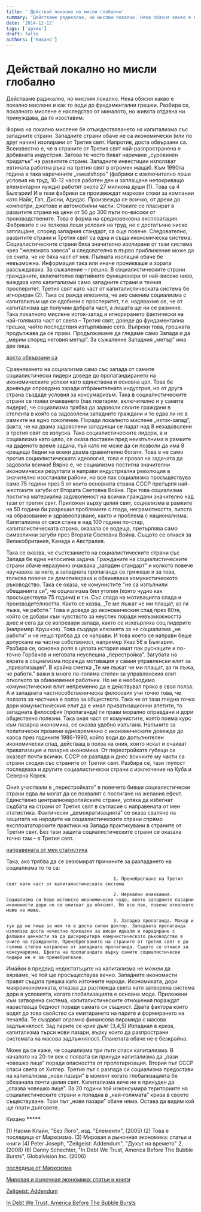 ```yaml
---
title: ' Действай локално но мисли глобално'
summary: 'Действаме радикално, но мислим локално. Нека обясня какво е локално мислене и как то води до фундаментални грешки. Разбира се, локалното мислене е нас...'
date: '2014-12-12'
tags: ['архив']
draft: false
authors: ['Кихано']
---
```


# Действай локално но мисли глобално

Действаме радикално, но мислим локално. Нека обясня какво е локално мислене и как то води до фундаментални грешки. Разбира се, локалното мислене е наследство от миналото, но живота отдавна ни принуждава, да го изоставим.

Форма на локално мислене бе отъждествяването на капитализма със западните страни. Западните страни обаче не са икономически (или по друг начин) изолирани от Третия свят. Напротив, доста обвързани са. Всеизвестно е, че в страните от Третия свят най-разпространена е добивната индустрия. Затова те често биват наричани „суровинен придатък” на развитите страни. Западните инвестиции използват евтината работна ръка на третия свят в огромен мащаб. Към 1990та година в така наречените „sweatshops” (фабрики с изключително лоши условия на труд, 10-12 часов работен ден и заплащане непокриващо елементарни нужди) работят около 27 милиона души (1). Това са 4 Българии! И в тези фабрики се произвеждат маркови стоки за компании като Найк, Гап, Дисни, Адидас. Произвежда се всичко, от дрехи до компютри, джетове и автомобилни части. Стоките се пласират в развитите страни на цени от 50 до 300 пъти по-високи от производствените. Това е форма на средновековна експлоатация. Фабриките с не толкова лоши условия на труд, но с достатъчно ниско заплащане, според западния стандарт, са още повече. Следователно, развитите страни и Третия свят са една и съща икономическа система. Социалистическите страни бяха значително изолирани от тази система чрез "желязната завеса" и следователно в първо приближение може да се счита, че не бяха част от нея. Пълната изолация обаче бе невъзможна. Информация така или иначе проникваше и хората разсъждаваха. За съжаление – грешно. В социалистическите страни гражданите, включително партийните функционери от най-високо ниво, виждаха като капитализъм само западните страни и техния просперитет. Третия свят като част от капиталистическата система бе игнориран (2). Така се ражда илюзията, че ако сменим социализма с капитализъм ще се сдобием с просперитет, т.е. надявахме се, че от капитализма ще получим добрата част, а лошата ще ни се размине. Така локалното мислене исток-запад и игнорирането фактически на най-голямата част от света – Третия свят, доведе до фундаментална грешка, чийто последствия изтърпяваме сега. Въпреки това, грешката продължава да се прави. Продължаваме да гледаме само Запада и да „мерим според неговия метър”. За съжаление Западния „метър” има две лица.

[доста обвързани са](tajnaiko2.html)

Сравняването на социализма само със запада от самите социалистически лидери доведе до пропагандирането на икономическите успехи като единствена и основна цел. Това бе донякъде оправдано заради отбранителната индустрия, но от друга страна създаде условия за консумаризъм. Така в социалистическите страни се появи очакването (пак повтарям, включително и у самите лидери), че социализма трябва да задоволи своите граждани в степента в която са задоволени западните граждани и то едва ли не в рамките на едно поколение. Поради локалното мислене „изток-запад”, факта, че на двама задоволени западняци се падат над 8 незадоволени в третия свят се изпуска. Така социалистическите лидери, а и социализма като цяло, се оказа поставен пред неизпълнима в рамките на даденото време задача, тъй като не може да си позволи да има 8 крещящо бедни на всеки двама сравнително богати. Това е не само против социалистическата идеология, това е провал на задачата да задоволи всички! Вярно е, че социализма постигна значителни икономически резултати и направи индустриална революция в значително изостанали райони, но все пак социализма просъществува само 75 години през 5 от които основната страна СССР претърпя най-жестоките загуби от Втората Световна Война. При това социализма постигна материална задоволеност на всички граждани значително над тази от третия свят. Приложен върху целия свят, социализма в рамките на 50 години би разрешил проблемите с глада, неграмотността, липста на образование и здравеопазване, както и проблема с национализма. Капитализма от своя стана е над 100 години по-стар, капиталистическата страна, оказала се водеща, претърпява само символични загуби през Втората Световна Война. Същото се отнася за Великобритания, Канада и Австралия.

Така се оказва, че състезанието на социалистическите страни със Запада бе една непосилна задача. Гражданите на социалистическите страни обаче неразумно очакваха „западен стандарт” и колкото повече научаваха за него, а западната пропаганда се грижеше и за това, толкова повече се демотивираха и обвиняваха комунистическото ръководство. Така се оказа, че комунистите "не са изпълнили обещанията си", че социализма бил утопия (която чудно как просъществува 75 години) и т.н. Със спада на мотивацията спада и производителността. Както се казва, „Те ме лъжат че ми плащат, аз ги лъжа, че работя.” Това и доведе до икономическия спад през 80те, който се добави към чувството за неуспех поради невъзможността днес и сега да се изпревари запада, както се изхвърляха соц лидерите (например Хрушчов). Това създаде илюзията за че социализма „не работи” и че нещо трябва да се направи. И това което се направи беше допускане на частна собственост, например Указ 56 в България. Разбира се, основна роля в цялата история имат пак руснаците и по-точно Горбачов и неговата неуспешна „перестройка”. Загубата на вярата в социализма поражда мотивация у самия управленски елит за „приватизация”. В крайна сметка „Те ме лъжат че ми плащат, аз ги лъжа, че работя.” важи в много по-голяма степен за управленския елит отколкото за обикновения работник. Но не е необходимо комунистическия елит непременно да е действувал пряко в своя полза. А и западната частнособственическа филосовия учи точно това, че ползата за частника е полза за обществото. Така че от тази гледна точка дори комунистическия елит да е имал приватизационни апетити, то западната философия (пропаганда) ги прави морално оправдани и дори обществено полезни. Така оная част от комунистите, която поема курс към пазарна икономика, се оказва удобно излъгана. Напъните за политически промени едновременно с икономическите довежда до хаоса през годините 1986-1990, който води до допълнителен икономически спад, действащ в полза на ония, които искат и очакват приватизация и пазарна икономика. От перестройката губещи се оказват почти всички. СССР се разпада и днес всичките му части са страни сходни със страните от Третия свят. Разбира се, тази глупост последваха и другите социалистически страни с изключение на Куба и Северна Корея.

Ония участвали в „перестройката” в повечето бивши социалистически страни едва ли могат да се похвалят с постигане на желания ефект. Единствено централноевропейските страни, успяха да избегнат съдбата на страни от Третия свят в съгласие с направената от мен статистика. Фактически „демократизацията” се оказа сваляне на защитата на народите на социалистическите страни спрямо експлоататорските практики на Запада практикувани в страните от Третия свят. Без тази защита социалистическите страни се оказаха точно там – в Третия свят.

[направената от мен статистика](bgprobl.html)

Така, ако трябва да се резюмират причините за разпадането на социализма то те са:

                                            1. Пренебрегване на Третия свят като част от капиталистическата система

                                            2. Нереални очаквания. Социализма си беше истинско икономическо чудо, което западните пазарни икономисти дори не се опитват да обяснят. Но все пак, повече отколкото може не може.

                                            3. Западна пропаганда. Макар и тук да не пиша за нея тя е доста силен фактор. Западната пропаганда използва доста нечестно приказки за висши идеали и парадиране с фалшиви ценности за да дискредитира комунистическото ръководство в очите на гражданите. Пренебрегването на страните от третия свят е до голяма степен натрапено от западната пропаганда. Същото се отнася за консумаризма. Ефекта на пропагандата върху самите социалистически лидери не е за пренебрегване.

Имайки в предвид недостатъците на капитализма не можем да вярваме, че той ще просъществува вечно. Западните икономисти правят същата грешка като източните народи. Икономиката, дори макроикономиката, отказва да разглежда света като затворена система дори в условията, когато глобализацията е основна мода. Приложени към затворена система, капиталистическите отношения пораждат нарастваща бедност поради самата си същност. Двата фактора които водят до това свойство са емитирането на парите и формирането на печалба. Те създават огромна финансова пирамида с масова задлъжнялост. Зад парите се крие дълг (3,4,5) Изпаднал в криза, капитализма търси нови пазари, върху които да разпространи системата на масова задлъжнялост. Планетата обаче не е безкрайна.

Може да се каже, че социализма три пъти спаси капитализма. В началото на 20-ти век с появата си принуди капитализма да „пази човешко лице” поради опасността от пролетаризация. Втория път СССР спаси света от Хитлер. Третия път с разпада си социализма предостави на капитализма „нови пазари” в момент когато глобализацията бе обхванала почти целия свят. Капитализма вече не е принуден да „спазва човешко лице”. За 20 години той изконсумира териториите на социалистическите страни и попадна в „най-голямата” криза в своето съществуване. Този път „нови пазари” обаче няма. Остава да видим кой ще плати дълговете.

Кихано **\*\***\***\*\***

(1) Наоми Клайн, "Без Лого", изд. "Елементи", (2005)
(2) Това е последица от Марксизма.
(3) Мировая и рыночная экономика: статьи и книги
(4) Peter Joseph, "Zeitgeist: Addendum", "Духът на времето" 2, (2008)
(6) Danny Schechter, "In Debt We Trust, America Before The Bubble Bursts", Globalvision Inc. (2006)

[последица от Марксизма](./klasovab.html)

[Мировая и рыночная экономика: статьи и книги](http://knukim-edu.kiev.ua/)

[Zeitgeist: Addendum](http://video.google.com/videoplay?docid=7065205277695921912)

[In Debt We Trust, America Before The Bubble Bursts](http://video.google.com/videoplay?docid=-9016886482738598023)
